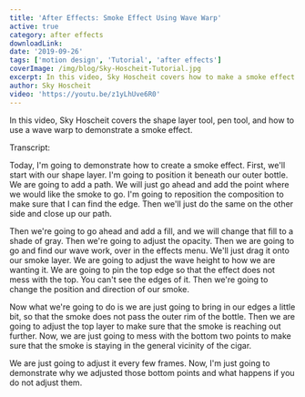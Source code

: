 ```yaml
---
title: 'After Effects: Smoke Effect Using Wave Warp'
active: true
category: after effects
downloadLink:
date: '2019-09-26'
tags: ['motion design', 'Tutorial', 'after effects']
coverImage: /img/blog/Sky-Hoscheit-Tutorial.jpg
excerpt: In this video, Sky Hoscheit covers how to make a smoke effect using wave warp.
author: Sky Hoscheit
video: 'https://youtu.be/z1yLhUve6R0'
---
```


In this video, Sky Hoscheit covers the shape layer tool, pen tool, and how to use a wave warp to demonstrate a smoke effect.

Transcript:

Today, I'm going to demonstrate how to create a smoke effect. First, we'll start with our shape layer. I'm going to position it beneath our outer bottle. We are going to add a path. We will just go ahead and add the point where we would like the smoke to go. I'm going to reposition the composition to make sure that I can find the edge. Then we'll just do the same on the other side and close up our path.

Then we're going to go ahead and add a fill, and we will change that fill to a shade of gray. Then we're going to adjust the opacity. Then we are going to go and find our wave work, over in the effects menu. We'll just drag it onto our smoke layer. We are going to adjust the wave height to how we are wanting it. We are going to pin the top edge so that the effect does not mess with the top. You can't see the edges of it. Then we're going to change the position and direction of our smoke.

Now what we're going to do is we are just going to bring in our edges a little bit, so that the smoke does not pass the outer rim of the bottle. Then we are going to adjust the top layer to make sure that the smoke is reaching out further. Now, we are just going to mess with the bottom two points to make sure that the smoke is staying in the general vicinity of the cigar.

We are just going to adjust it every few frames. Now, I'm just going to demonstrate why we adjusted those bottom points and what happens if you do not adjust them.
